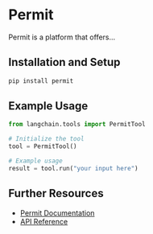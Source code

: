 # Permit

Permit is a platform that offers...

## Installation and Setup

```bash
pip install permit
```

## Example Usage

```python
from langchain.tools import PermitTool

# Initialize the tool
tool = PermitTool()

# Example usage
result = tool.run("your input here")
```

## Further Resources

- [Permit Documentation](https://docs.permit.io)
- [API Reference](/api_reference/tools#permit)